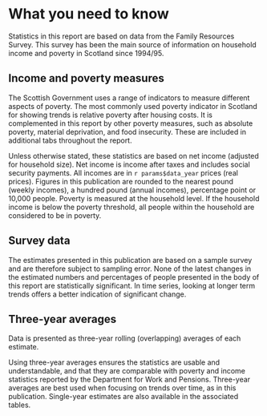 # What you need to know

Statistics in this report are based on data from the Family Resources Survey. This survey has been the main source of information on household income and poverty in Scotland since 1994/95.

## Income and poverty measures

The Scottish Government uses a range of indicators to measure different aspects of poverty. The most commonly used poverty indicator in Scotland for showing trends is relative poverty after housing costs. It is complemented in this report by other poverty measures, such as absolute poverty, material deprivation, and food insecurity. These are included in additional tabs throughout the report.

Unless otherwise stated, these statistics are based on net income (adjusted for household size). Net income is income after taxes and includes social security payments. All incomes are in `r params$data_year` prices (real prices). Figures in this publication are rounded to the nearest pound (weekly incomes), a hundred pound (annual incomes), percentage point or 10,000 people. Poverty is measured at the household level. If the household income is below the poverty threshold, all people within the household are considered to be in poverty.

## Survey data

The estimates presented in this publication are based on a sample survey and are therefore subject to sampling error. None of the latest changes in the estimated numbers and percentages of people presented in the body of this report are statistically significant. In time series, looking at longer term trends offers a better indication of significant change.

## Three-year averages

Data is presented as three-year rolling (overlapping) averages of each estimate.

Using three-year averages ensures the statistics are usable and understandable, and that they are comparable with poverty and income statistics reported by the Department for Work and Pensions. Three-year averages are best used when focusing on trends over time, as in this publication. Single-year estimates are also available in the associated tables.
